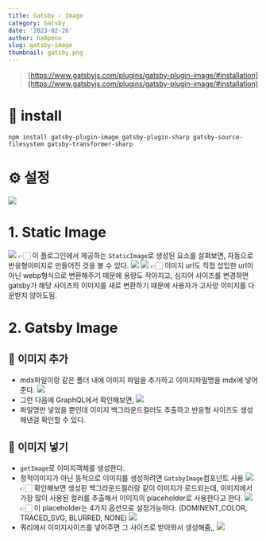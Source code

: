 ```yaml
---
title: Gatsby - Image
category: Gatsby
date: '2023-02-26'
author: ha0peno
slug: gatsby-image
thumbnail: gatsby.png
---
```


> [https://www.gatsbyjs.com/plugins/gatsby-plugin-image/#installation](https://www.gatsbyjs.com/plugins/gatsby-plugin-image/#installation)

# 🌱 install
`npm install gatsby-plugin-image gatsby-plugin-sharp gatsby-source-filesystem gatsby-transformer-sharp`

# ⚙️ 설정
![](https://velog.velcdn.com/images/ha0/post/0a575dad-f8b9-4c42-a7cd-9232bd327b28/image.png)

# 1. Static Image
![](https://velog.velcdn.com/images/ha0/post/7c6b6c00-9464-4fcb-a2c5-5f85e5846663/image.png)
👉🏻 이 플로그인에서 제공하는 `StaticImage`로 생성된 요소를 살펴보면, 자동으로 반응형이미지로 만들어진 것을 볼 수 있다.
![](https://velog.velcdn.com/images/ha0/post/4c36d46e-8b07-4f98-a690-ca46cadfdb4c/image.png)
![](https://velog.velcdn.com/images/ha0/post/e3503852-535a-43ec-8b2b-3cb85f197ad9/image.gif)
👉🏻 이미지 url도 직접 삽입한 url이 아닌 webp형식으로 변환해주기 때문에 용량도 작아지고, 심지어 사이즈를 변경하면 gatsby가 해당 사이즈의 이미지를 새로 변환하기 때문에 사용자가 고사양 이미지를 다운받지 않아도됨.
# 2. Gatsby Image
## 🐰 이미지 추가
- mdx파일이랑 같은 폴더 내에 이미지 파일을 추가하고 이미지파일명을 mdx에 넣어준다.
![](https://velog.velcdn.com/images/ha0/post/1e144a15-59cf-41d5-9d96-7619890e4f85/image.png)
- 그런 다음에 GraphQL에서 확인해보면,
![](https://velog.velcdn.com/images/ha0/post/845580b0-9035-461c-8320-424adabd5567/image.png)
- 파일명만 넣었을 뿐인데 이미지 백그라운드컬러도 추출하고 반응형 사이즈도 생성해낸걸 확인할 수 있다. 
## 🐰 이미지 넣기
- `getImage`로 이미지객체를 생성한다.
- 정적이미지가 아닌 동적으로 이미지를 생성하려면 `GatsbyImage`컴포넌트 사용
![](https://velog.velcdn.com/images/ha0/post/fd8971c1-856d-4a51-9a6b-d27ffbc67f39/image.png)
👉🏻 확인해보면 생성된 백그라운드컬러랑 같이 이미지가 로드되는데, 이미지에서 가장 많이 사용된 컬러를 추출해서 이미지의 placeholder로 사용한다고 한다.
![](https://velog.velcdn.com/images/ha0/post/03082d81-56ab-45f9-a3e4-ef1d31030af7/image.gif)
👉🏻 이 placeholder는 4가지 옵션으로 설정가능하다. (DOMINENT_COLOR, TRACED_SVG, BLURRED, NONE)
![](https://velog.velcdn.com/images/ha0/post/ed8d66d3-bec4-4a0a-9abb-89e17fe86259/image.png)
- 쿼리에서 이미지사이즈를 넣어주면 그 사이즈로 받아와서 생성해줌,,
![](https://velog.velcdn.com/images/ha0/post/c80ccb48-910e-48a8-be23-cd4b859d7fb0/image.png)